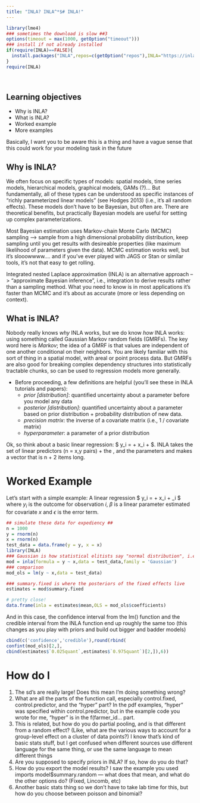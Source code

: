 ```yaml
---
title: "INLA? INLA^*$# INLA!"
---
```


```r
library(lme4)
### sometimes the download is slow ##3
options(timeout = max(1000, getOption("timeout")))
### install if not already installed
if(require(INLA)==FALSE){
  install.packages("INLA",repos=c(getOption("repos"),INLA="https://inla.r-inla-download.org/R/testing"), dep=TRUE,verbose = T)
}
require(INLA)

```

<br>
<div class = "blue">
## Learning objectives

* Why is INLA?
* What is INLA?
* Worked example
* More examples

Basically, I want you to be aware this is a thing and have a vague sense that this could work for your modeling task in the future

## Why is INLA?

We often focus on specific types of models: spatial models, time series models, hierarchical models, graphical models, GAMs (?)... But fundamentally, all of these types can be understood as specific instances of "richly parameterized linear models" (see Hodges 2013) (i.e., it's all random effects). These models don't have to be Bayesian, but often are. There are theoretical benefits, but practically Bayesian models are useful for setting up complex parameterizations.

Most Bayesian estimation uses Markov-chain Monte Carlo (MCMC) sampling --> sample from a high dimensional probability distribution, keep sampling until you get results with desireable properties (like maximum likelihood of parameters given the data). MCMC estimation works well, but it's slooowwww.... and if you've ever played with JAGS or Stan or similar tools, it's not that easy to get rolling. 

Integrated nested Laplace approximation (INLA) is an alternative approach --> "approximate Bayesian inference", i.e., integration to derive results rather than a sampling method. What you need to know is in most applications it's faster than MCMC and it's about as accurate (more or less depending on context). 

## What is INLA?

Nobody really knows _why_ INLA works, but we do know _how_ INLA works: using something called Gaussian Markov random fields (GMRFs). The key word here is _Markov_; the idea of a GMRF is that values are independent of one another conditional on their neighbors. You are likely familiar with this sort of thing in a spatial model, with areal or point process data. But GMRFs are also good for breaking complex dependency structures into statistically tractable chunks, so can be used to regression models more generally. 

* Before proceeding, a few definitions are helpful (you'll see these in INLA tutorials and papers):
  * _prior [distribution]_: quantified uncertainty about a parameter before you model any data
  * _posterior [distribution]_: quantified uncertainty about a parameter based on prior distribution + probability distribution of new data.
  * _precision matrix_: the inverse of a covariate matrix (i.e., 1 / covariate matrix)
  * _hyperparameter_: a parameter of a prior distribution

Ok, so think about a basic linear regression: $ y_i = \alpha + \beta x_i + \epsilon $. INLA takes the set of linear predictors (n = x,y pairs) + the \alpha, and the \beta parameters and makes a vector that is n + 2 items long. 


# Worked Example

Let's start with a simple example: A linear regression $ y_i = \alpha + \beta x_i + \epsilon_i $ where $y_i$ is the outcome for observation _i_, $\beta$ is a linear parameter estimated for covariate _x_ and $\epsilon$ is the error term.

```r
## simulate these data for expediency ##
n = 1000
y = rnorm(n)
x = rnorm(n)
test_data = data.frame(y = y, x = x)
library(INLA)
### Gaussian is how statistical elitists say "normal distribution", i.e., this is a basic linear model
mod = inla(formula = y ~ x,data = test_data,family = 'Gaussian')
### comparison
mod_ols = lm(y ~ x,data = test_data)

### summary.fixed is where the posteriors of the fixed effects live
estimates = mod$summary.fixed

# pretty close!
data.frame(inla = estimates$mean,OLS = mod_ols$coefficients)
```

And in this case, the confidence interval from the lm() function and the credible interval from the INLA function end up roughly the same too (this changes as you play with priors and build out bigger and badder models) 
```r
cbind(c('confidence','credible'),round(rbind(
confint(mod_ols)[2,],
cbind(estimates$`0.025quant`,estimates$`0.975quant`)[2,]),6))
```


# How do I 

1) The sd’s are really large! Does this mean I’m doing something wrong?
2) What are all the parts of the function call, especially control.fixed, control.predictor, and the  “hyper” part? In the pdf examples, “hyper” was specified within control.predictor, but in the example code you wrote for me, “hyper” is in the f(farmer_id… part.
3) This is related, but how do you do partial pooling, and is that different from a random effect? (Like, what are the various ways to account for a group-level effect on a cluster of data points?) I know that’s kind of basic stats stuff, but I get confused when different sources use different language for the same thing, or use the same language to mean different things
4) Are you supposed to specify priors in INLA? If so, how do you do that?
5) How do you export the model results? I saw the example you used imports model$summary.random — what does that mean, and what do the other options do? (Fixed, Lincomb, etc)
6) Another basic stats thing so we don't have to take lab time for this, but how do you choose between poisson and binomial?
